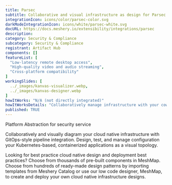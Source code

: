 ---
title: Parsec
subtitle: Collaborative and visual infrastructure as design for Parsec
integrationIcon: icons/color/parsec-color.svg
darkModeIntegrationIcon: icons/white/parsec-white.svg
docURL: https://docs.meshery.io/extensibility/integrations/parsec
description: 
category: Security & Compliance
subcategory: Security & Compliance
registrant: Artifact Hub
components: []
featureList: [
  "Low-latency remote desktop access",
  "High-quality video and audio streaming",
  "Cross-platform compatibility"
]
workingSlides: [
  ../_images/kanvas-visualizer.webp,
  ../_images/kanvas-designer.webp
]
howItWorks: "N/A (not directly integrated)"
howItWorksDetails: "Collaboratively manage infrastructure with your coworkers synchronously sharing the same designs."
published: TRUE
---
<p>
Platform Abstraction for security service
</p>
<p>
    Collaboratively and visually diagram your cloud native infrastructure with GitOps-style pipeline integration. Design, test, and manage configuration your Kubernetes-based, containerized applications as a visual topology.
</p>
<p>
    Looking for best practice cloud native design and deployment best practices? Choose from thousands of pre-built components in MeshMap. Choose from hundreds of ready-made design patterns by importing templates from Meshery Catalog or use our low code designer, MeshMap, to create and deploy your own cloud native infrastructure designs.
</p>
